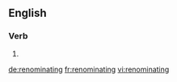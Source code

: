 ==English==

===Verb===
{{head|en}}

# {{present participle of|renominate|lang=en}}

[[de:renominating]]
[[fr:renominating]]
[[vi:renominating]]